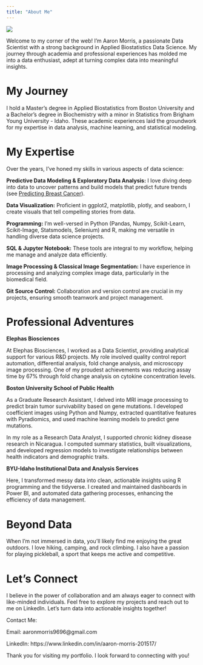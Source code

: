 ```yaml
---
title: "About Me"
---
```


![](C:\Users\aaron\Desktop\projects\breast_cancer_prediction\data\images\portfolio_profile_pic.jpg)

Welcome to my corner of the web! I'm Aaron Morris, a passionate Data Scientist with a strong background in Applied Biostatistics Data Science. My journey through academia and professional experiences has molded me into a data enthusiast, adept at turning complex data into meaningful insights.

# My Journey
I hold a Master’s degree in Applied Biostatistics from Boston University and a Bachelor’s degree in Biochemistry with a minor in Statistics from Brigham Young University - Idaho. These academic experiences laid the groundwork for my expertise in data analysis, machine learning, and statistical modeling.

# My Expertise
Over the years, I've honed my skills in various aspects of data science:

**Predictive Data Modeling & Exploratory Data Analysis:** I love diving deep into data to uncover patterns and build models that predict future trends (see [Predicting Breast Cancer](breast_cancer_prediction.qmd)).

**Data Visualization:** Proficient in ggplot2, matplotlib, plotly, and seaborn, I create visuals that tell compelling stories from data.

**Programming:** I'm well-versed in Python (Pandas, Numpy, Scikit-Learn, Scikit-Image, Statsmodels, Selenium) and R, making me versatile in handling diverse data science projects.

**SQL & Jupyter Notebook:** These tools are integral to my workflow, helping me manage and analyze data efficiently.

**Image Processing & Classical Image Segmentation:** I have experience in processing and analyzing complex image data, particularly in the biomedical field.

**Git Source Control:** Collaboration and version control are crucial in my projects, ensuring smooth teamwork and project management.

# Professional Adventures

**Elephas Biosciences**

At Elephas Biosciences, I worked as a Data Scientist, providing analytical support for various R&D projects. My role involved quality control report automation, differential analysis, fold change analysis, and microscopy image processing. One of my proudest achievements was reducing assay time by 67% through fold change analysis on cytokine concentration levels.

**Boston University School of Public Health**

As a Graduate Research Assistant, I delved into MRI image processing to predict brain tumor survivability based on gene mutations. I developed coefficient images using Python and Numpy, extracted quantitative features with Pyradiomics, and used machine learning models to predict gene mutations.

In my role as a Research Data Analyst, I supported chronic kidney disease research in Nicaragua. I computed summary statistics, built visualizations, and developed regression models to investigate relationships between health indicators and demographic traits.

**BYU-Idaho Institutional Data and Analysis Services**

Here, I transformed messy data into clean, actionable insights using R programming and the tidyverse. I created and maintained dashboards in Power BI, and automated data gathering processes, enhancing the efficiency of data management.

# Beyond Data

When I'm not immersed in data, you'll likely find me enjoying the great outdoors. I love hiking, camping, and rock climbing. I also have a passion for playing pickleball, a sport that keeps me active and competitive.

# Let's Connect

I believe in the power of collaboration and am always eager to connect with like-minded individuals. Feel free to explore my projects and reach out to me on LinkedIn. Let's turn data into actionable insights together!

Contact Me:

Email: aaronmorris9696@gmail.com

LinkedIn: https://www.linkedin.com/in/aaron-morris-201517/

Thank you for visiting my portfolio. I look forward to connecting with you!
